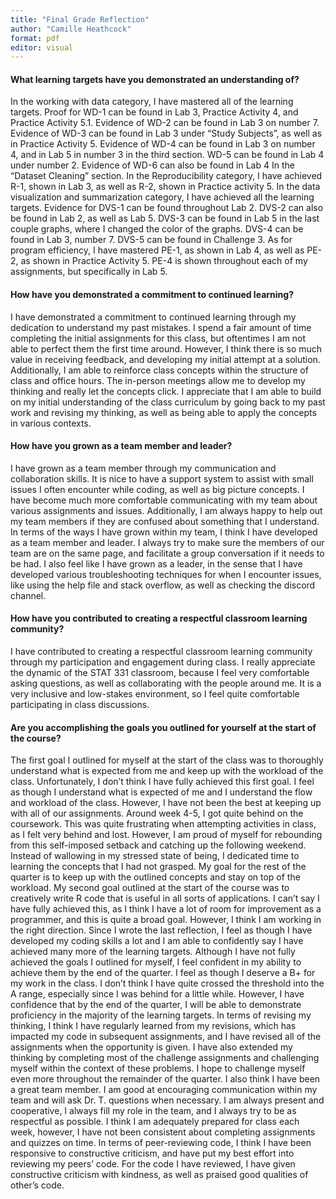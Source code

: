```yaml
---
title: "Final Grade Reflection"
author: "Camille Heathcock"
format: pdf
editor: visual
---
```


#### What learning targets have you demonstrated an understanding of?

In the working with data category, I have mastered all of the learning targets. Proof for WD-1 can be found in Lab 3, Practice Activity 4, and Practice Activity 5.1. Evidence of WD-2 can be found in Lab 3 on number 7. Evidence of WD-3 can be found in Lab 3 under "Study Subjects", as well as in Practice Activity 5. Evidence of WD-4 can be found in Lab 3 on number 4, and in Lab 5 in number 3 in the third section. WD-5 can be found in Lab 4 under number 2. Evidence of WD-6 can also be found in Lab 4 In the "Dataset Cleaning" section. In the Reproducibility category, I have achieved R-1, shown in Lab 3, as well as R-2, shown in Practice activity 5. In the data visualization and summarization category, I have achieved all the learning targets. Evidence for DVS-1 can be found throughout Lab 2. DVS-2 can also be found in Lab 2, as well as Lab 5. DVS-3 can be found in Lab 5 in the last couple graphs, where I changed the color of the graphs. DVS-4 can be found in Lab 3, number 7. DVS-5 can be found in Challenge 3. As for program efficiency, I have mastered PE-1, as shown in Lab 4, as well as PE-2, as shown in Practice Activity 5. PE-4 is shown throughout each of my assignments, but specifically in Lab 5.

#### How have you demonstrated a commitment to continued learning?

I have demonstrated a commitment to continued learning through my dedication to understand my past mistakes. I spend a fair amount of time completing the initial assignments for this class, but oftentimes I am not able to perfect them the first time around. However, I think there is so much value in receiving feedback, and developing my initial attempt at a solution. Additionally, I am able to reinforce class concepts within the structure of class and office hours. The in-person meetings allow me to develop my thinking and really let the concepts click. I appreciate that I am able to build on my initial understanding of the class curriculum by going back to my past work and revising my thinking, as well as being able to apply the concepts in various contexts.

#### How have you grown as a team member and leader?

I have grown as a team member through my communication and collaboration skills. It is nice to have a support system to assist with small issues I often encounter while coding, as well as big picture concepts. I have become much more comfortable communicating with my team about various assignments and issues. Additionally, I am always happy to help out my team members if they are confused about something that I understand. In terms of the ways I have grown within my team, I think I have developed as a team member and leader. I always try to make sure the members of our team are on the same page, and facilitate a group conversation if it needs to be had. I also feel like I have grown as a leader, in the sense that I have developed various troubleshooting techniques for when I encounter issues, like using the help file and stack overflow, as well as checking the discord channel.

#### How have you contributed to creating a respectful classroom learning community?

I have contributed to creating a respectful classroom learning community through my participation and engagement during class. I really appreciate the dynamic of the STAT 331 classroom, because I feel very comfortable asking questions, as well as collaborating with the people around me. It is a very inclusive and low-stakes environment, so I feel quite comfortable participating in class discussions.

#### Are you accomplishing the goals you outlined for yourself at the start of the course?

The first goal I outlined for myself at the start of the class was to thoroughly understand what is expected from me and keep up with the workload of the class. Unfortunately, I don't think I have fully achieved this first goal. I feel as though I understand what is expected of me and I understand the flow and workload of the class. However, I have not been the best at keeping up with all of our assignments. Around week 4-5, I got quite behind on the coursework. This was quite frustrating when attempting activities in class, as I felt very behind and lost. However, I am proud of myself for rebounding from this self-imposed setback and catching up the following weekend. Instead of wallowing in my stressed state of being, I dedicated time to learning the concepts that I had not grasped. My goal for the rest of the quarter is to keep up with the outlined concepts and stay on top of the workload. My second goal outlined at the start of the course was to creatively write R code that is useful in all sorts of applications. I can't say I have fully achieved this, as I think I have a lot of room for improvement as a programmer, and this is quite a broad goal. However, I think I am working in the right direction. Since I wrote the last reflection, I feel as though I have developed my coding skills a lot and I am able to confidently say I have achieved many more of the learning targets. Although I have not fully achieved the goals I outlined for myself, I feel confident in my ability to achieve them by the end of the quarter. I feel as though I deserve a B+ for my work in the class. I don't think I have quite crossed the threshold into the A range, especially since I was behind for a little while. However, I have confidence that by the end of the quarter, I will be able to demonstrate proficiency in the majority of the learning targets. In terms of revising my thinking, I think I have regularly learned from my revisions, which has impacted my code in subsequent assignments, and I have revised all of the assignments when the opportunity is given. I have also extended my thinking by completing most of the challenge assignments and challenging myself within the context of these problems. I hope to challenge myself even more throughout the remainder of the quarter. I also think I have been a great team member. I am good at encouraging communication within my team and will ask Dr. T. questions when necessary. I am always present and cooperative, I always fill my role in the team, and I always try to be as respectful as possible. I think I am adequately prepared for class each week, however, I have not been consistent about completing assignments and quizzes on time. In terms of peer-reviewing code, I think I have been responsive to constructive criticism, and have put my best effort into reviewing my peers' code. For the code I have reviewed, I have given constructive criticism with kindness, as well as praised good qualities of other's code.
